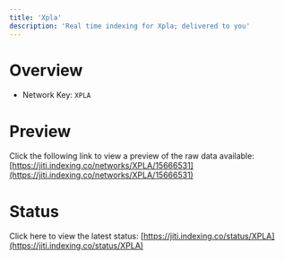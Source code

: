 ```yaml
---
title: 'Xpla'
description: 'Real time indexing for Xpla; delivered to you'
---
```


# Overview
- Network Key: `XPLA`

# Preview
Click the following link to view a preview of the raw data available: [https://jiti.indexing.co/networks/XPLA/15666531](https://jiti.indexing.co/networks/XPLA/15666531)

# Status
Click here to view the latest status: [https://jiti.indexing.co/status/XPLA](https://jiti.indexing.co/status/XPLA)
